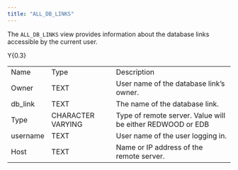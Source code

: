 ```yaml
---
title: "ALL_DB_LINKS"
---
```


The `ALL_DB_LINKS` view provides information about the database links accessible by the current user.

<div class="tabularcolumns">

Y{0.3}

</div>

|          |                   |                                                            |
| -------- | ----------------- | ---------------------------------------------------------- |
| Name     | Type              | Description                                                |
| Owner    | TEXT              | User name of the database link’s owner.                    |
| db_link | TEXT              | The name of the database link.                             |
| Type     | CHARACTER VARYING | Type of remote server. Value will be either REDWOOD or EDB |
| username | TEXT              | User name of the user logging in.                          |
| Host     | TEXT              | Name or IP address of the remote server.                   |
